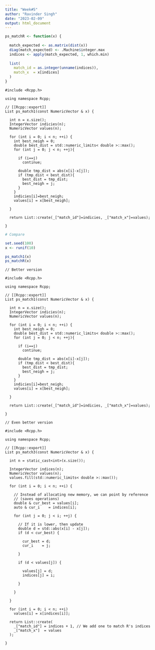 ```yaml
---
title: "Week#5"
author: "Ravinder Singh"
date: "2023-02-09"
output: html_document
---
```



```r
ps_matchR <- function(x) {
  
  match_expected <- as.matrix(dist(x))
  diag(match_expected) <- .Machine$integer.max
  indices <- apply(match_expected, 1, which.min)
  
  list(
    match_id = as.integer(unname(indices)),
    match_x  = x[indices]
  )
}
```

```Rcpp
#include <Rcpp.h>

using namespace Rcpp;

// [[Rcpp::export]]
List ps_match1(const NumericVector & x) {
  
  int n = x.size();
  IntegerVector indicies(n);
  NumericVector values(n);
  
  for (int i = 0; i < n; ++i) {
    int best_neigh = 0;
    double best_dist = std::numeric_limits< double >::max();
    for (int j = 0; j < n; ++j){
      
      if (i==j)
        continue;
      
      double tmp_dist = abs(x[i]-x[j]);
      if (tmp_dist < best_dist){
        best_dist = tmp_dist;
        best_neigh = j;
      }
    }
    indicies[i]=best_neigh;
    values[i] = x[best_neigh];
    
  }
  
  return List::create(_["match_id"]=indicies, _["match_x"]=values);
  
}
```


```r
# Compare

set.seed(100)
x <- runif(10)

ps_match1(x)
ps_matchR(x)
```

```Rcpp
// Better version

#include <Rcpp.h>

using namespace Rcpp;

// [[Rcpp::export]]
List ps_match1(const NumericVector & x) {
  
  int n = x.size();
  IntegerVector indicies(n);
  NumericVector values(n);
  
  for (int i = 0; i < n; ++i) {
    int best_neigh = 0;
    double best_dist = std::numeric_limits< double >::max();
    for (int j = 0; j < n; ++j){
      
      if (i==j)
        continue;
      
      double tmp_dist = abs(x[i]-x[j]);
      if (tmp_dist < best_dist){
        best_dist = tmp_dist;
        best_neigh = j;
      }
    }
    indicies[i]=best_neigh;
    values[i] = x[best_neigh];
    
  }
  
  return List::create(_["match_id"]=indicies, _["match_x"]=values);
  
}
```


```Rcpp
// Even better version

#include <Rcpp.h>

using namespace Rcpp;

// [[Rcpp::export]]
List ps_match3(const NumericVector & x) {
  
  int n = static_cast<int>(x.size());
  
  IntegerVector indices(n);
  NumericVector values(n);
  values.fill(std::numeric_limits< double >::max());
  
  for (int i = 0; i < n; ++i) {
    
    // Instead of allocating new memory, we can point by reference
    // (saves operations)
    double & cur_best = values[i]; 
    auto & cur_i    = indices[i];
    
    for (int j = 0; j < i; ++j) {
      
      // If it is lower, then update
      double d = std::abs(x[i] - x[j]);
      if (d < cur_best) {
        
        cur_best = d;
        cur_i    = j;
        
      }
      
      if (d < values[j]) {
        
        values[j] = d;
        indices[j] = i;
        
      }
      
    }
    
  }
  
  for (int i = 0; i < n; ++i) 
    values[i] = x[indices[i]];
  
  return List::create(
    _["match_id"] = indices + 1, // We add one to match R's indices
    _["match_x"]  = values 
  );
  
}
```



